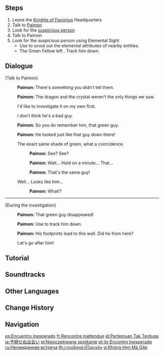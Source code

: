 {{Quest Infobox
|id            = 00371
|image         = Archon Quest C0A2 Unexpected Encounter.png
|type          = Archon
|chapter       = Prologue
|actNum        = II
|act           = For a Tomorrow Without Tears
|part          = 2
|startLocation = [[Mondstadt City|Mondstadt]], [[Mondstadt]]
|region        = Mondstadt
|area          = Starfell Valley
|subarea       = Mondstadt City
|prev          = Shadow Over Mondstadt
|next          = That Green Fellow
|rewards       = Adventure EXP*275;Mora*5,975;Character EXP*3,125;Fine Enhancement Ore*5
|characters    = Paimon;Traveler;Venti
|voiced        = yes
}}
{{TeyvatQuest|0|2|part=2}}

==Steps==
# Leave the [[Knights of Favonius]] Headquarters
# Talk to [[Paimon]]
# Look for the [[Venti|suspicious person]]
# Talk to Paimon
# Look for the suspicious person using Elemental Sight
#* Use {{Color|menu|Elemental Sight}} to scout out the elemental attributes of nearby entities.
#* The Green Fellow left {{Color|menu|Anemo footprints}}. Track him down.

==Dialogue==
{{Quest Description|Returning to [[Mondstadt]], you encountered a clash between [[Jean]] and the Fatui. Afterward, you showed Jean the dragon tear that you found in the forest, and at her request, once again joined the investigation into Stormterror Dvalin.}}
{{Dialogue Start}}
;(Talk to Paimon)
:{{A|vo mdaq038 1 paimon 01.ogg}} '''Paimon:''' There's something you didn't tell them.
:{{A|vo mdaq038 1 paimon 02.ogg}} '''Paimon:''' The dragon and the crystal weren't the only things we saw.
:{{DIcon}} I'd like to investigate it on my own first.
:{{DIcon}} I don't think he's a bad guy.
:{{A|vo mdaq038 1 paimon 03.ogg}} '''Paimon:''' So you do remember him, that green guy.
:{{A|vo mdaq038 1 paimon 04.ogg}} '''Paimon:''' He looked just like that guy down there!
:{{DIcon}} The exact same shade of green, what a coincidence.
::{{A|vo mdaq038 1 paimon 05a 1.ogg}} '''Paimon:''' See? See?
::{{A|vo mdaq038 1 paimon 05a 2.ogg}} '''Paimon:''' Wait... Hold on a minute... That...
::{{A|vo mdaq038 1 paimon 05a 3.ogg}} '''Paimon:''' That's the same guy!
:{{DIcon}} Well... Looks like him...
::{{A|vo mdaq038 1 paimon 05b.ogg}} '''Paimon:''' What!?

----

;(During the investigation)
:{{A|vo dialog mdaq038 paimon 01.ogg}} '''Paimon:''' That green guy disappeared!
:{{A|vo dialog mdaq038 paimon 02.ogg}} '''Paimon:''' Use {{Color|buzzword|Elemental Sight}} to track him down.
:{{A|vo mdaq038 1 paimon 06.ogg}} '''Paimon:''' His footprints lead to this wall. Did he {{Color|buzzword|climb up}} from here?
:{{DIcon}} Let's go after him!
{{Dialogue End}}

==Tutorial==
{{Tutorial|Unexpected Encounter}}

==Soundtracks==
{{Soundtracks by Category Table|type=quest}}

==Other Languages==
{{Other Languages
|en      = Unexpected Encounter
|zhs     = 不期而遇
|zhs_rm  = Bùqī'éryù
|zht     = 不期而遇
|zht_rm  = Bùqí'éryù
|zh_tl   = Unexpected Meeting
|ja      = 予期せぬ出会い
|ja_rm   = Yokisenu Deai{{Assumed}}
|ja_tl   = Unexpected Encounter
|ko      = {{tt|예상|豫想}}치 못한 만남
|ko_tl   = Unexpected Meeting
|es      = Encuentro inesperado
|es_tl   = Unexpected Encounter
|fr      = Rencontre inattendue
|fr_tl   = Unexpected Encounter
|ru      = Неожиданная встреча
|ru_tl   = Unexpected Meeting
|th      = การเผชิญหน้าที่ไม่คาดคิด
|th_rm   = Kan phechinnathi mai khat khit
|th_tl   = Unexpected Encounter
|vi      = Không Hẹn Mà Gặp
|vi_tl   = 
|de      = Unerwartetes Treffen
|de_tl   = Unexpected Meeting
|id      = Pertemuan Tak Terduga
|id_tl   = Unexpected Meeting
|pt      = Encontro Inesperado
|pt_tl   = Unexpected Encounter
|tr      = Beklenmedik Karşılaşma
|tr_tl   = Unexpected Encounter
|it      = Incontro inaspettato
|it_tl   = Unexpected Encounter
}}

==Change History==
{{Change History|1.0}}

==Navigation==
{{Archon Quest Navbox|chapter=Prologue}}

[[es:Encuentro inesperado]]
[[fr:Rencontre inattendue]]
[[id:Pertemuan Tak Terduga]]
[[ja:予期せぬ出会い]]
[[pl:Nieoczekiwane spotkanie]]
[[pt-br:Encontro Inesperado]]
[[ru:Неожиданная встреча]]
[[th:การเผชิญหน้าที่ไม่คาดคิด]]
[[vi:Không Hẹn Mà Gặp]]